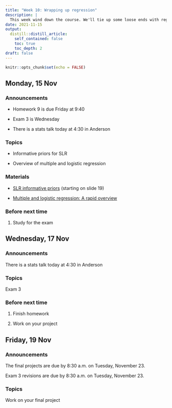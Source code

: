 ```yaml
---
title: "Week 10: Wrapping up regression"
description: |
  This week wind down the course. We'll tie up some loose ends with regression, explore future directions you can explore, take an exam, and have some time to work on the final project.
date: 2021-11-15
output:
  distill::distill_article:
    self_contained: false
    toc: true
    toc_depth: 2
draft: false
---
```



```r
knitr::opts_chunk$set(echo = FALSE)
```

## Monday, 15 Nov

### Announcements

- Homework 9 is due Friday at 9:40

- Exam 3 is Wednesday

- There is a stats talk today at 4:30 in Anderson


### Topics

- Informative priors for SLR

- Overview of multiple and logistic regression

### Materials

- [SLR informative priors](https://aloy.github.io/stat340-notes-fa21/22-slr-checking.pdf) (starting on slide 19)

- [Multiple and logistic regression: A rapid overview](https://aloy.github.io/stat340-notes-fa21/23-future-directions.pdf)

<!-- - [Collaborative notes](https://docs.google.com/document/d/17fLwlp7Smn_rB9wGdyoMB3eJaqLvmcEr1vt0Kq8N-Rs/edit?usp=sharing) -->

### Before next time

1. Study for the exam


## Wednesday, 17 Nov

### Announcements

There is a stats talk today at 4:30 in Anderson


### Topics

Exam 3

### Before next time

1. Finish homework

1. Work on your project



## Friday, 19 Nov

### Announcements

The final projects are due by 8:30 a.m. on Tuesday, November 23.

Exam 3 revisions are due by 8:30 a.m. on Tuesday, November 23.

### Topics

Work on your final project